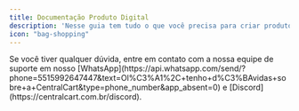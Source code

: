 ```yaml
---
title: Documentação Produto Digital
description: 'Nesse guia tem tudo o que você precisa para criar produtos digitais e automatizar a entrega de forma rápida e prática.'
icon: "bag-shopping"
---
```


<Card horizontal title="Como criar um produto em sua loja" icon="bags-shopping" href="/produto-digital/criar-produto" color="#25d366"> 
</Card>

<Card horizontal title="Sistema de email/conteúdo" icon="envelopes" href="/produto-digital/emails" color="#25d366"> 
</Card>

<Card horizontal title="Sistema de keys/linhas" icon="file-lines" href="/produto-digital/linhas" color="#25d366"> 
</Card>

<Card horizontal title="Sistema de arquivo" icon="files" href="/produto-digital/arquivo" color="#25d366"> 
</Card>

<Card horizontal title="Como criar uma loja para o seu produto digital" icon="shop" href="/produto-digital/como-criar" color="#25d366"> 
</Card>

<Card horizontal title="Como criar uma loja para vender contas de Minecraft" icon="block-brick" href="/produto-digital/contas-minecraft" color="#25d366"> 
</Card>

<Card horizontal title="Como criar uma loja para vender contas de Roblox, jogos, etc" icon="bag-shopping" href="/produto-digital/contas-jogos" color="#25d366"> 
</Card>

<Card horizontal title="Como criar uma loja para vender ebooks" icon="file-circle-plus" href="/produto-digital/contas-ebooks" color="#25d366"> 
</Card>

<Card horizontal title="Como criar uma loja para vender gift cards" icon="gift-card" href="/produto-digital/gift-cards" color="#25d366"> 
</Card>


<Check>
Se você tiver qualquer dúvida, entre em contato com a nossa equipe de suporte
em nosso [WhatsApp](https://api.whatsapp.com/send/?phone=5515992647447&text=Ol%C3%A1%2C+tenho+d%C3%BAvidas+sobre+a+CentralCart&type=phone_number&app_absent=0) 
e [Discord](https://centralcart.com.br/discord).
</Check>

